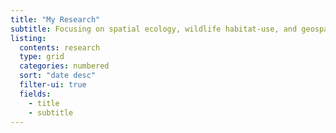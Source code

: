 ```yaml
---
title: "My Research"
subtitle: Focusing on spatial ecology, wildlife habitat-use, and geospatial data science.
listing:
  contents: research
  type: grid
  categories: numbered
  sort: "date desc"
  filter-ui: true  
  fields: 
    - title
    - subtitle
---
```

